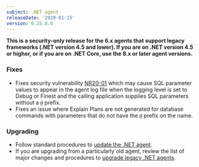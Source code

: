 ```yaml
---
subject: .NET agent
releaseDate: '2020-01-15'
version: 6.25.0.0
---
```


**This is a security-only release for the 6.x agents that support legacy frameworks (.NET version 4.5 and lower). If you are on .NET version 4.5 or higher, or if you are on .NET Core, use the 8.x or later agent versions.**

### Fixes

* Fixes security vulnerability [NR20-01](/docs/security/new-relic-security/security-bulletins/security-bulletin-nr20-01) which may cause SQL parameter values to appear in the agent log file when the logging level is set to Debug or Finest and the calling application supplies SQL parameters without a `@` prefix.
* Fixes an issue where Explain Plans are not generated for database commands with parameters that do not have the `@` prefix on the name.

### Upgrading

* Follow standard procedures to [update the .NET agent](/docs/agents/net-agent/installation-configuration/update-net-agent).
* If you are upgrading from a particularly old agent, review the list of major changes and procedures to [upgrade legacy .NET agents](/docs/agents/net-agent/troubleshooting/upgrade-legacy-net-agents).
